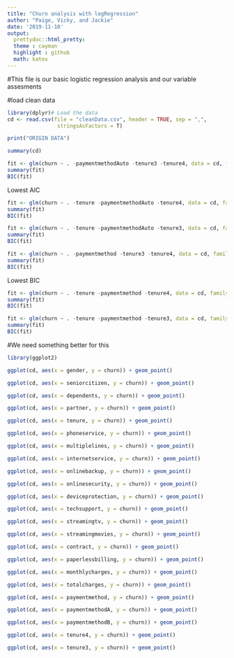 ```yaml
---
title: "Churn analysis with logRegression"
author: "Paige, Vicky, and Jackie"
date: '2019-11-10'
output: 
  prettydoc::html_pretty:
  theme : cayman
  highlight : github
  math: katex
---
```


#This file is our basic logistic regression analysis and our variable assesments


#load clean data
```r
library(dplyr)# Load the data
cd <- read.csv(file = "cleanData.csv", header = TRUE, sep = ",", 
                stringsAsFactors = T)

print("ORIGIN DATA")

summary(cd)
```

```r
fit <- glm(churn ~ . -paymentmethodAuto -tenure3 -tenure4, data = cd, family = "binomial")
summary(fit)
BIC(fit)
```
Lowest AIC

```r
fit <- glm(churn ~ . -tenure -paymentmethodAuto -tenure4, data = cd, family = "binomial")
summary(fit)
BIC(fit)
```

```r
fit <- glm(churn ~ . -tenure -paymentmethodAuto -tenure3, data = cd, family = "binomial")
summary(fit)
BIC(fit)
```

```r
fit <- glm(churn ~ . -paymentmethod -tenure3 -tenure4, data = cd, family = "binomial")
summary(fit)
BIC(fit)
```
Lowest BIC 

```r
fit <- glm(churn ~ . -tenure -paymentmethod -tenure4, data = cd, family = "binomial")
summary(fit)
BIC(fit)
```

```r
fit <- glm(churn ~ . -tenure -paymentmethod -tenure3, data = cd, family = "binomial")
summary(fit)
BIC(fit)
```


#We need something better for this
```r
library(ggplot2)

ggplot(cd, aes(x = gender, y = churn)) + geom_point()

ggplot(cd, aes(x = seniorcitizen, y = churn)) + geom_point()

ggplot(cd, aes(x = dependents, y = churn)) + geom_point()

ggplot(cd, aes(x = partner, y = churn)) + geom_point()

ggplot(cd, aes(x = tenure, y = churn)) + geom_point()

ggplot(cd, aes(x = phoneservice, y = churn)) + geom_point()

ggplot(cd, aes(x = multiplelines, y = churn)) + geom_point()

ggplot(cd, aes(x = internetservice, y = churn)) + geom_point()

ggplot(cd, aes(x = onlinebackup, y = churn)) + geom_point()

ggplot(cd, aes(x = onlinesecurity, y = churn)) + geom_point()

ggplot(cd, aes(x = deviceprotection, y = churn)) + geom_point()

ggplot(cd, aes(x = techsupport, y = churn)) + geom_point()

ggplot(cd, aes(x = streamingtv, y = churn)) + geom_point()

ggplot(cd, aes(x = streamingmovies, y = churn)) + geom_point()

ggplot(cd, aes(x = contract, y = churn)) + geom_point()

ggplot(cd, aes(x = paperlessbilling, y = churn)) + geom_point()

ggplot(cd, aes(x = monthlycharges, y = churn)) + geom_point()

ggplot(cd, aes(x = totalcharges, y = churn)) + geom_point()

ggplot(cd, aes(x = paymentmethod, y = churn)) + geom_point()

ggplot(cd, aes(x = paymentmethodA, y = churn)) + geom_point()

ggplot(cd, aes(x = paymentmethodB, y = churn)) + geom_point()

ggplot(cd, aes(x = tenure4, y = churn)) + geom_point()

ggplot(cd, aes(x = tenure3, y = churn)) + geom_point()

```

